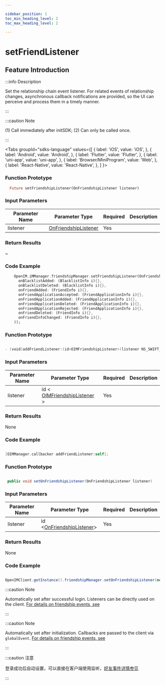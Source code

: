 ```yaml
---

sidebar_position: 1
toc_min_heading_level: 2
toc_max_heading_level: 2

---
```


# setFriendListener

## Feature Introduction

:::info Description

Set the relationship chain event listener. For related events of relationship changes, asynchronous callback notifications are provided, so the UI can perceive and process them in a timely manner.

:::

:::caution Note

(1) Call immediately after initSDK;
(2) Can only be called once.

:::

<Tabs
groupId="sdks-language"
values={[
{ label: 'iOS', value: 'iOS', },
{ label: 'Android', value: 'Android', },
{ label: 'Flutter', value: 'Flutter', },
{ label: 'uni-app', value: 'uni-app', },
{ label: 'Browser/MiniProgram', value: 'Web', },
{ label: 'React-Native', value: 'React-Native', },
]
}>

<TabItem value="Flutter">

### Function Prototype

```dart
  Future setFriendshipListener(OnFriendshipListener listener)
```

### Input Parameters

| Parameter Name | Parameter Type                                        | Required | Description |
| -------------- | ----------------------------------------------------- | -------- | ----------- |
| listener       | [OnFriendshipListener](/listener/friendshipListener.mdx) | Yes      |             |

### Return Results

~

### Code Example

```dart showLineNumbers
    OpenIM.iMManager.friendshipManager.setFriendshipListener(OnFriendshipListener(
      onBlacklistAdded: (BlacklistInfo i){},
      onBlacklistDeleted: (BlacklistInfo i){},
      onFriendAdded: (FriendInfo i){},
      onFriendApplicationAccepted: (FriendApplicationInfo i){},
      onFriendApplicationAdded: (FriendApplicationInfo i){},
      onFriendApplicationDeleted: (FriendApplicationInfo i){},
      onFriendApplicationRejected: (FriendApplicationInfo i){},
      onFriendDeleted: (FriendInfo i){},
      onFriendInfoChanged: (FriendInfo i){},
    ));
```

</TabItem>

<TabItem value="iOS">

### Function Prototype

```swift

- (void)addFriendListener:(id<OIMFriendshipListener>)listener NS_SWIFT_NAME(addFriendListener(listener:));

```

### Input Parameters

| Parameter Name | Parameter Type                                             | Required | Description |
| -------------- | ---------------------------------------------------------- | -------- | ----------- |
| listener       | id < [OIMFriendshipListener](/listener/friendshipListener.mdx) > | Yes      |             |

### Return Results

None

### Code Example

```swift showLineNumbers

[OIMManager.callbacker addFriendListener:self];

```

</TabItem>

<TabItem value="Android">

### Function Prototype

```Java

 public void setOnFriendshipListener(OnFriendshipListener listener)

```

### Input Parameters

| Parameter Name | Parameter Type                                            | Required | Description |
| -------------- | --------------------------------------------------------- | -------- | ----------- |
| listener       | id <[OnFriendshipListener](/listener/friendshipListener.mdx)> | Yes      |             |

### Return Results

None

### Code Example

```Java showLineNumbers

OpenIMClient.getInstance().friendshipManager.setOnFriendshipListener(new OnFriendshipListener{...} )

```

</TabItem>

<TabItem value="Web">

:::caution Note

Automatically set after successful login. Listeners can be directly used on the client. [For details on friendship events, see](/listener/friendshipListener.mdx)

:::

</TabItem>

<TabItem value="uni-app">

:::caution Note

Automatically set after initialization. Callbacks are passed to the client via `globalEvent`. [For details on friendship events, see](/listener/friendshipListener.mdx)

:::

</TabItem>
<TabItem value="React-Native">

:::caution 注意

登录成功后自动设置，可以直接在客户端使用监听，[好友事件详情参见](docs/sdks/listener/friendshipListener.mdx)

:::

</TabItem>
</Tabs>